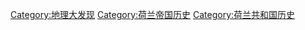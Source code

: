 [[Category:地理大发现|Category:地理大发现]]
[[Category:荷兰帝国历史|Category:荷兰帝国历史]]
[[Category:荷兰共和国历史|Category:荷兰共和国历史]]